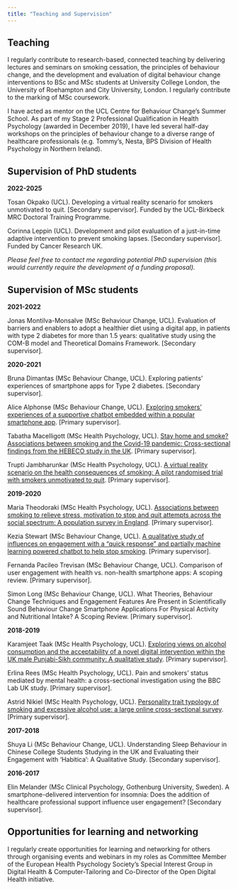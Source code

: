 ```yaml
---
title: "Teaching and Supervision"
---
```


## Teaching

I regularly contribute to research-based, connected teaching by delivering lectures and seminars on smoking cessation, the principles of behaviour change, and the development and evaluation of digital behaviour change interventions to BSc and MSc students at University College London, the University of Roehampton and City University, London. I regularly contribute to the marking of MSc coursework.

I have acted as mentor on the UCL Centre for Behaviour Change’s Summer School. As part of my Stage 2 Professional Qualification in Health Psychology (awarded in December 2019), I have led several half-day workshops on the principles of behaviour change to a diverse range of healthcare professionals (e.g. Tommy’s, Nesta, BPS Division of Health Psychology in Northern Ireland). 

## Supervision of PhD students

**2022-2025**

Tosan Okpako (UCL). Developing a virtual reality scenario for smokers unmotivated to quit. [Secondary supervisor]. Funded by the UCL-Birkbeck MRC Doctoral Training Programme.

Corinna Leppin (UCL). Development and pilot evaluation of a just-in-time adaptive intervention to prevent smoking lapses. [Secondary supervisor]. Funded by Cancer Research UK.

*Please feel free to contact me regarding potential PhD supervision (this would currently require the development of a funding proposal).*

## Supervision of MSc students

**2021-2022**

Jonas Montilva-Monsalve (MSc Behaviour Change, UCL). Evaluation of barriers and enablers to adopt a healthier diet using a digital app, in patients with type 2 diabetes for more than 1.5 years: qualitative study using the COM-B model and Theoretical Domains Framework. [Secondary supervisor].

**2020-2021**

Bruna Dimantas (MSc Behaviour Change, UCL). Exploring patients’ experiences of smartphone apps for Type 2 diabetes. [Secondary supervisor].

Alice Alphonse (MSc Behaviour Change, UCL). <a href="https://formative.jmir.org/2022/7/e36869">Exploring smokers’ experiences of a supportive chatbot embedded within a popular smartphone app</a>. [Primary supervisor].

Tabatha Macelligott (MSc Health Psychology, UCL). <a href="https://www.mdpi.com/1660-4601/19/2/630">Stay home and smoke? Associations between smoking and the Covid-19 pandemic: Cross-sectional findings from the HEBECO study in the UK</a>. [Primary supervisor].

Trupti Jambharunkar (MSc Health Psychology, UCL). <a href="https://journals.plos.org/digitalhealth/article/comments?id=10.1371/journal.pdig.0000060">A virtual reality scenario on the health consequences of smoking: A pilot randomised trial with smokers unmotivated to quit</a>. [Primary supervisor].

**2019-2020**

Maria Theodoraki (MSc Health Psychology, UCL). <a href="">Associations between smoking to relieve stress, motivation to stop and quit attempts across the social spectrum: A population survey in England</a>. [Primary supervisor].

Kezia Stewart (MSc Behaviour Change, UCL). <a href="https://formative.jmir.org/2022/7/e36869">A qualitative study of influences on engagement with a “quick response” and partially machine learning powered chatbot to help stop smoking</a>. [Primary supervisor].

Fernanda Pacileo Trevisan (MSc Behaviour Change, UCL). Comparison of user engagement with health vs. non-health smartphone apps: A scoping review. [Primary supervisor].

Simon Long (MSc Behaviour Change, UCL). What Theories, Behaviour Change Techniques and Engagement Features Are Present in Scientifically Sound Behaviour Change Smartphone Applications For Physical Activity and Nutritional Intake? A Scoping Review. [Primary supervisor].

**2018-2019**

Karamjeet Taak (MSc Health Psychology, UCL). <a href="https://onlinelibrary.wiley.com/doi/full/10.1111/dar.13172">Exploring views on alcohol consumption and	the acceptability of a novel digital intervention within the UK male Punjabi-Sikh community: A qualitative study</a>. [Primary supervisor].

Erlina Rees (MSc Health Psychology, UCL). Pain and smokers’ status mediated by mental health: a cross-sectional investigation using the BBC Lab UK study. [Primary supervisor].

Astrid Nikiel (MSc Health Psychology, UCL). <a href="https://f1000research.com/articles/11-94">Personality trait typology of smoking and excessive alcohol use: a large online cross-sectional survey</a>. [Primary supervisor].

**2017-2018**

Shuya Li (MSc Behaviour Change, UCL). Understanding Sleep Behaviour in Chinese College Students Studying in the UK and Evaluating their Engagement with ‘Habitica’: A Qualitative Study. [Secondary supervisor].

**2016-2017**

Elin Melander (MSc Clinical Psychology, Gothenburg University, Sweden). A smartphone-delivered intervention for insomnia: Does the addition of healthcare professional support influence user engagement? [Secondary supervisor].

## Opportunities for learning and networking

I regularly create opportunities for learning and networking for others through organising events and webinars in my roles as Committee Member of the European Health Psychology Society’s Special Interest Group in Digital Health & Computer-Tailoring and Co-Director of the Open Digital Health initiative.